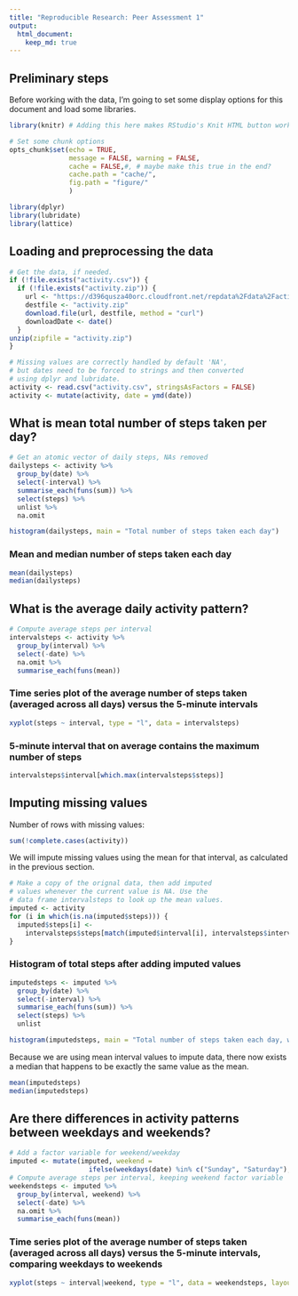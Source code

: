 ```yaml
---
title: "Reproducible Research: Peer Assessment 1"
output: 
  html_document:
    keep_md: true
---
```


## Preliminary steps
Before working with the data, I'm going to set some display options for this document and load some libraries.
```r
library(knitr) # Adding this here makes RStudio's Knit HTML button work

# Set some chunk options
opts_chunk$set(echo = TRUE,
               message = FALSE, warning = FALSE,
               cache = FALSE,#, # maybe make this true in the end?
               cache.path = "cache/", 
               fig.path = "figure/"
               )
```

```r
library(dplyr)
library(lubridate)
library(lattice)
```

## Loading and preprocessing the data
```r
# Get the data, if needed.
if (!file.exists("activity.csv")) {
  if (!file.exists("activity.zip")) {
    url <- "https://d396qusza40orc.cloudfront.net/repdata%2Fdata%2Factivity.zip"
    destfile <- "activity.zip"
    download.file(url, destfile, method = "curl")
    downloadDate <- date()
  }
unzip(zipfile = "activity.zip")
}

# Missing values are correctly handled by default 'NA',
# but dates need to be forced to strings and then converted
# using dplyr and lubridate.
activity <- read.csv("activity.csv", stringsAsFactors = FALSE)
activity <- mutate(activity, date = ymd(date))

```


## What is mean total number of steps taken per day?
```r
# Get an atomic vector of daily steps, NAs removed
dailysteps <- activity %>%
  group_by(date) %>% 
  select(-interval) %>%
  summarise_each(funs(sum)) %>% 
  select(steps) %>% 
  unlist %>% 
  na.omit
```

```r
histogram(dailysteps, main = "Total number of steps taken each day")
```

### Mean and median number of steps taken each day
```r
mean(dailysteps)
median(dailysteps)
```


## What is the average daily activity pattern?
```r
# Compute average steps per interval
intervalsteps <- activity %>%
  group_by(interval) %>%
  select(-date) %>%
  na.omit %>%
  summarise_each(funs(mean))
```

### Time series plot of the average number of steps taken (averaged across all days) versus the 5-minute intervals
```r
xyplot(steps ~ interval, type = "l", data = intervalsteps)
```

### 5-minute interval that on average contains the maximum number of steps
```r
intervalsteps$interval[which.max(intervalsteps$steps)]
```

## Imputing missing values
Number of rows with missing values:
```r
sum(!complete.cases(activity))
```

We will impute missing values using the mean for that interval, as calculated in the previous section.
```r
# Make a copy of the orignal data, then add imputed
# values whenever the current value is NA. Use the
# data frame intervalsteps to look up the mean values.
imputed <- activity
for (i in which(is.na(imputed$steps))) {
  imputed$steps[i] <- 
    intervalsteps$steps[match(imputed$interval[i], intervalsteps$interval)]
}
```

### Histogram of total steps after adding imputed values
```r
imputedsteps <- imputed %>%
  group_by(date) %>% 
  select(-interval) %>%
  summarise_each(funs(sum)) %>% 
  select(steps) %>% 
  unlist
```
```r
histogram(imputedsteps, main = "Total number of steps taken each day, with imputed values")
```

Because we are using mean interval values to impute data, there now exists a median that happens to be exactly the same value as the mean.
```r
mean(imputedsteps)
median(imputedsteps)
```


## Are there differences in activity patterns between weekdays and weekends?
```r
# Add a factor variable for weekend/weekday
imputed <- mutate(imputed, weekend = 
                    ifelse(weekdays(date) %in% c("Sunday", "Saturday"), "weekend", "weekday"))
# Compute average steps per interval, keeping weekend factor variable
weekendsteps <- imputed %>%
  group_by(interval, weekend) %>%
  select(-date) %>%
  na.omit %>%
  summarise_each(funs(mean))
```
### Time series plot of the average number of steps taken (averaged across all days) versus the 5-minute intervals, comparing weekdays to weekends
```r
xyplot(steps ~ interval|weekend, type = "l", data = weekendsteps, layout=c(1, 2))
```

